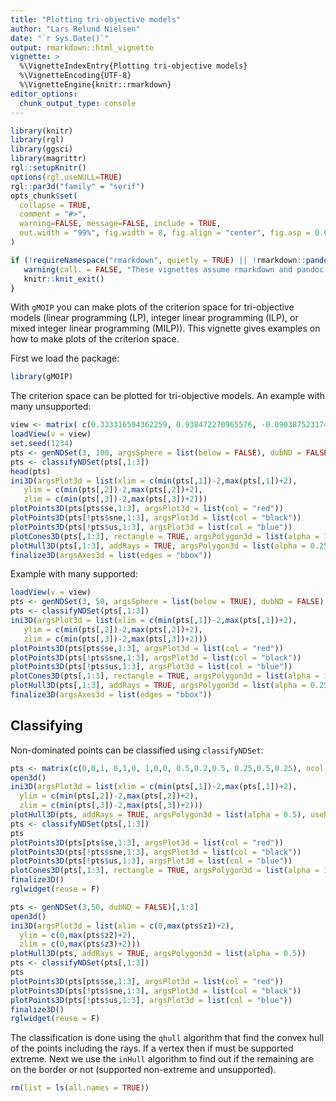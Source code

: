 ```yaml
---
title: "Plotting tri-objective models"
author: "Lars Relund Nielsen"
date: "`r Sys.Date()`"
output: rmarkdown::html_vignette
vignette: >
  %\VignetteIndexEntry{Plotting tri-objective models}
  %\VignetteEncoding{UTF-8}
  %\VignetteEngine{knitr::rmarkdown}
editor_options: 
  chunk_output_type: console
---
```


```r
library(knitr)
library(rgl)
library(ggsci)
library(magrittr)
rgl::setupKnitr()
options(rgl.useNULL=TRUE)
rgl::par3d("family" = "serif")
opts_chunk$set(
  collapse = TRUE,
  comment = "#>",
  warning=FALSE, message=FALSE, include = TRUE, 
  out.width = "99%", fig.width = 8, fig.align = "center", fig.asp = 0.62
)

if (!requireNamespace("rmarkdown", quietly = TRUE) || !rmarkdown::pandoc_available("1.14")) {
   warning(call. = FALSE, "These vignettes assume rmarkdown and pandoc version 1.14 (or higher). These were not found. Older versions will not work.")
   knitr::knit_exit()
}
```

With `gMOIP` you can make plots of the criterion space for tri-objective models (linear
programming (LP), integer linear programming (ILP), or mixed integer linear programming (MILP)).
This vignette gives examples on how to make plots of the criterion space.

First we load the package:

```r
library(gMOIP)
```

The criterion space can be plotted for tri-objective models. An example with many unsupported:

```r
view <- matrix( c(0.333316594362259, 0.938472270965576, -0.0903875231742859, 0, 0.83994072675705, -0.339126199483871, -0.423665106296539, 0, -0.428250730037689, 0.0652943551540375, -0.901297807693481, 0, 0, 0, 0, 1), nc = 4)
loadView(v = view)
set.seed(1234)
pts <- genNDSet(3, 100, argsSphere = list(below = FALSE), dubND = FALSE)
pts <- classifyNDSet(pts[,1:3])
head(pts)
ini3D(argsPlot3d = list(xlim = c(min(pts[,1])-2,max(pts[,1])+2),
   ylim = c(min(pts[,2])-2,max(pts[,2])+2),
   zlim = c(min(pts[,3])-2,max(pts[,3])+2)))
plotPoints3D(pts[pts$se,1:3], argsPlot3d = list(col = "red"))
plotPoints3D(pts[!pts$sne,1:3], argsPlot3d = list(col = "black"))
plotPoints3D(pts[!pts$us,1:3], argsPlot3d = list(col = "blue"))
plotCones3D(pts[,1:3], rectangle = TRUE, argsPolygon3d = list(alpha = 1, color = "cornflowerblue"))
plotHull3D(pts[,1:3], addRays = TRUE, argsPolygon3d = list(alpha = 0.25, color = "red"), useRGLBBox = TRUE)
finalize3D(argsAxes3d = list(edges = "bbox"))
```

Example with many supported:

```r
loadView(v = view)
pts <- genNDSet(3, 50, argsSphere = list(below = TRUE), dubND = FALSE)
pts <- classifyNDSet(pts[,1:3])
ini3D(argsPlot3d = list(xlim = c(min(pts[,1])-2,max(pts[,1])+2),
   ylim = c(min(pts[,2])-2,max(pts[,2])+2),
   zlim = c(min(pts[,3])-2,max(pts[,3])+2)))
plotPoints3D(pts[pts$se,1:3], argsPlot3d = list(col = "red"))
plotPoints3D(pts[!pts$sne,1:3], argsPlot3d = list(col = "black"))
plotPoints3D(pts[!pts$us,1:3], argsPlot3d = list(col = "blue"))
plotCones3D(pts[,1:3], rectangle = TRUE, argsPolygon3d = list(alpha = 1, color = "cornflowerblue"))
plotHull3D(pts[,1:3], addRays = TRUE, argsPolygon3d = list(alpha = 0.25, color = "red"), useRGLBBox = TRUE)
finalize3D(argsAxes3d = list(edges = "bbox"))
```

## Classifying

Non-dominated points can be classified using `classifyNDSet`:

```r
pts <- matrix(c(0,0,1, 0,1,0, 1,0,0, 0.5,0.2,0.5, 0.25,0.5,0.25), ncol = 3, byrow = TRUE)
open3d()
ini3D(argsPlot3d = list(xlim = c(min(pts[,1])-2,max(pts[,1])+2),
  ylim = c(min(pts[,2])-2,max(pts[,2])+2),
  zlim = c(min(pts[,3])-2,max(pts[,3])+2)))
plotHull3D(pts, addRays = TRUE, argsPolygon3d = list(alpha = 0.5), useRGLBBox = TRUE)
pts <- classifyNDSet(pts[,1:3])
pts
plotPoints3D(pts[pts$se,1:3], argsPlot3d = list(col = "red"))
plotPoints3D(pts[!pts$sne,1:3], argsPlot3d = list(col = "black"))
plotPoints3D(pts[!pts$us,1:3], argsPlot3d = list(col = "blue"))
plotCones3D(pts[,1:3], rectangle = TRUE, argsPolygon3d = list(alpha = 1))
finalize3D()
rglwidget(reuse = F)
```


```r
pts <- genNDSet(3,50, dubND = FALSE)[,1:3]
open3d()
ini3D(argsPlot3d = list(xlim = c(0,max(pts$z1)+2),
  ylim = c(0,max(pts$z2)+2),
  zlim = c(0,max(pts$z3)+2)))
plotHull3D(pts, addRays = TRUE, argsPolygon3d = list(alpha = 0.5))
pts <- classifyNDSet(pts[,1:3])
pts
plotPoints3D(pts[pts$se,1:3], argsPlot3d = list(col = "red"))
plotPoints3D(pts[!pts$sne,1:3], argsPlot3d = list(col = "black"))
plotPoints3D(pts[!pts$us,1:3], argsPlot3d = list(col = "blue"))
finalize3D()
rglwidget(reuse = F)
```

The classification is done using the `qhull` algorithm that find the convex hull of the points including the rays. If a vertex then if must be supported extreme. Next we use the `inHull` algorithm to find out if the remaining are on the border or not (supported non-extreme and unsupported). 

```r
rm(list = ls(all.names = TRUE))
```



